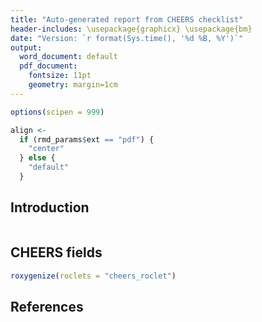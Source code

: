 ```yaml
---
title: "Auto-generated report from CHEERS checklist"
header-includes: \usepackage{graphicx} \usepackage{bm}
date: "Version: `r format(Sys.time(), '%d %B, %Y')`"
output:
  word_document: default
  pdf_document:
    fontsize: 11pt
    geometry: margin=1cm
---
```


```r
options(scipen = 999)

align <- 
  if (rmd_params$ext == "pdf") {
    "center"
  } else {
    "default"
  }
```

## Introduction

```r
```

<!-- ```{r child = 'xxx.Rmd'} -->
<!-- ``` -->

## CHEERS fields

```r

roxygenize(roclets = "cheers_roclet")
```

## References

